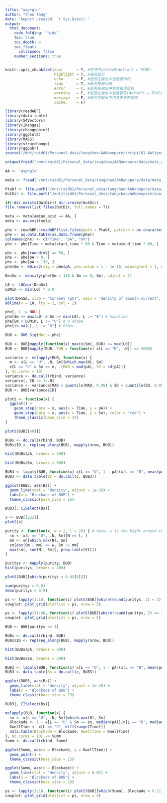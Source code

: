 ```yaml
---
title: "asp+glu"
author: "Chao Tang"
date: 'Report created: `r Sys.Date()`'
output: 
  html_document: 
    code_folding: "hide"
    toc: true
    toc_depth: 4
    toc_float: 
      collapsed: false
    number_sections: true
---
```


```r
knitr::opts_chunk$set(eval      = T, #在块中运行代码(default = TRUE)
                      highlight = T, #高亮显示
                      echo      = F, #是否在输出中包含源代码
                      tidy      = T, #是否整理代码
                      error     = T, #是否在输出中包含错误信息
                      warning   = F, #是否在输出中包含警告(default = TRUE)
                      message   = F, #是否在输出中包含参考的信息
                      cache.    = F)
```

```r
library(readABF)
library(data.table)
library(S4Vectors)
library(IRanges)
library(changepoint)
library(ggplot2)
library(MASS)
library(strucchange)
library(ggpubr)
source("/mnt/raid61/Personal_data/tangchao/AANanopore/script/01.AASignalRecognition/Version2/SignalProcessing/AdditionalFunctions.R")
```

```r
unique(fread("/mnt/raid61/Personal_data/tangchao/AANanopore/data/meta_all.txt", header = T)[[3]])
```

```r
AA <- "asp+glu"
```

```r
meta <- fread("/mnt/raid61/Personal_data/tangchao/AANanopore/data/meta_all.txt", header = T)

Ptabf <- file.path("/mnt/raid61/Personal_data/tangchao/AANanopore/data/ZhangMing_20210402")
OutDir <- file.path("/mnt/raid61/Personal_data/tangchao/AANanopore/analysis/01.AASignalRecognition/Version2/MixAA", gsub("+", "", AA))

if(!dir.exists(OutDir)) dir.create(OutDir)
file.remove(list.files(OutDir, full.names = T))

meta <- meta[amino_acid == AA, ]
meta <- na.omit(meta)
```

```r
phe <- readABF::readABF(list.files(path = Ptabf, pattern = as.character(meta$file_name), full.names = T))
phe <- as.data.table(as.data.frame(phe))
colnames(phe) <- c("Time", "pA", "mV")
phe <- phe[Time > meta$start_time * 60 & Time < meta$end_time * 60, ]

phe <- phe[round(mV) == 50, ]
phe <- phe[pA > 0, ]
phe <- phe[pA < 130, ]
phe$Sm <- KBins2(sig = phe$pA, pen.value = 1 - 1e-16, minseglen1 = 1, minseglen2 = 1)
```

```r
DenSm <- density(phe[Sm < 130 & Sm >= 0, Sm], adjust = 1)

L0 <- L0Coor(DenSm)
L0Min <- min(L0) * 0.9

plot(DenSm, xlab = "Current (pA)", main = "density of smooth current", xlim = c(90, 130))
abline(v = L0, lty = 2, col = 2)
```

```r
phe[, L := NULL]
phe[Sm <= max(L0) & Sm >= min(L0), L := "B"] # baseline
phe[Sm < L0Min, L := "U"] # U shape
phe[is.na(L), L := "O"] # Other

BUB <- BUB_Sig(Mat = phe)
```

```r
BUB <- BUB[mapply(function(x) max(x$Sm), BUB) <= max(L0)]
BUB <- BUB[mapply(BUB, FUN = function(x) x[L == "B", .N]) >= 2000]
```

```r
variance <- mclapply(BUB, function(x) {
  m <- x[L == "U", .N, Sm][which.max(N), Sm]
  x[L == "U" & Sm == m, .(MAD = mad(pA), SD = sd(pA))]
}, mc.cores = 10)
variance <- do.call(rbind, variance)
variance[, ID := 1:.N]
variance <- variance[MAD < quantile(MAD, 0.95) & SD < quantile(SD, 0.95) & MAD < 2.5, ]
BUB <- BUB[variance$ID]
```

```r
plotS <- function(x) {
  ggplot() + 
    geom_step(data = x, aes(x = Time, y = pA)) + 
    geom_step(data = x, aes(x = Time, y = Sm), color = "red") + 
    theme_classic(base_size = 15)
}
```

```r
plotS(BUB[[40]])
```

```r
BUBs <- do.call(rbind, BUB)
BUBs$ID <- rep(seq_along(BUB), mapply(nrow, BUB))
```

```r
hist(BUBs$pA, breaks = 500)
```

```r
hist(BUBs$Sm, breaks = 500)
```

```r
BUB3 <- lapply(BUB, function(x) x[L == "U", 1 - pA/(x[L == "B", mean(pA)])])
BUB3 <- data.table(Bs = do.call(c, BUB3))
```

```r
ggplot(BUB3, aes(Bs)) +
  geom_line(stat = "density", adjust = 1e-20) + 
  labs(x = "Blockade of BUB") + 
  theme_classic(base_size = 15)
```

```r
BUB3[, CISelect(Bs)]
```


```r
x <- BUB[[222]]
plotS(x)
```

```r
purity <- function(x, w = 2, l = 20) { # here, w is the hight around the main stage, l is the length to include
  sn <- x[L == "U", .N, Sm][N >= l, ]
  mm <- sn[which.max(N), Sm]
  sn[abs(Sm - mm) <= w, Sm := mm]
  max(sn[, sum(N), Sm][, prop.table(V1)])
}
```

```r
puritys <- mapply(purity, BUB)
hist(puritys, breaks = 200)
```

```r
plotS(BUB[[which(puritys < 0.4)[6]]])
```

```r
sum(puritys > 0.9)
mean(puritys > 0.9)
```

```r
ps <- lapply(1:10, function(i) plotS(BUB[[which(round(puritys, 2) < 1)[i]]]))
cowplot::plot_grid(plotlist = ps, nrow = 5)
```

```r
ps <- lapply(31:40, function(i) plotS(BUB[[which(round(puritys, 2) == 1)[i]]]))
cowplot::plot_grid(plotlist = ps, nrow = 5)
```

```r
BUB <- BUB[puritys == 1]
```



```r
BUBs <- do.call(rbind, BUB)
BUBs$ID <- rep(seq_along(BUB), mapply(nrow, BUB))
```

```r
hist(BUBs$pA, breaks = 500)
```


```r
hist(BUBs$Sm, breaks = 500)
```


```r
BUB3 <- lapply(BUB, function(x) x[L == "U", 1 - pA/(x[L == "B", mean(pA)])])
BUB3 <- data.table(Bs = do.call(c, BUB3))
```

```r
ggplot(BUB3, aes(Bs)) +
  geom_line(stat = "density", adjust = 1e-20) + 
  labs(x = "Blockade of BUB") + 
  theme_classic(base_size = 15)
```


```r
BUB3[, CISelect(Bs)]
```


```r
mclapply(BUB, function(x) {
  sn <- x[L == "U", .N, Sm][which.max(N), Sm]
  Blockade <- 1 - x[L == "U" & Sm == sn, median(pA)]/x[L == "B", median(pA)]
  DwellTime <- x[L == "U", diff(range(Time))]
  data.table(Blockade = Blockade, DwellTime = DwellTime)
}, mc.cores = 10) -> Summ
Summ <- do.call(rbind, Summ)
```

```r
ggplot(Summ, aes(x = Blockade, y = DwellTime)) + 
  geom_point() + 
  theme_classic(base_size = 15)
```

```r
ggplot(Summ, aes(x = Blockade)) +
  geom_line(stat = "density", adjust = 0.01) + 
  labs(x = "Blockade of BUB") + 
  theme_classic(base_size = 15)
```

```r
ps <- lapply(1:10, function(i) plotS(BUB[[which(Summ[, Blockade < 0.113])[i]]]))
cowplot::plot_grid(plotlist = ps, nrow = 5)
```

